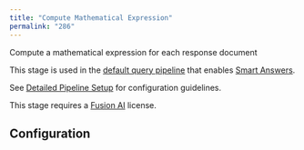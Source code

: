 ```yaml
---
title: "Compute Mathematical Expression"
permalink: "286"
---
```


Compute a mathematical expression for each response document

This stage is used in the [default query pipeline](/how-to/684/faq-solution-part-2) that enables [Smart Answers](/fusion-ai/4.2/461/smart-answers).

See [Detailed Pipeline Setup](/fusion-ai/4.2/509/smart-answers-detailed-pipeline-setup) for configuration guidelines.

This stage requires a [Fusion AI](/fusion-ai/4.2/428/fusion-ai) license.

## Configuration


<SchemaParamFields schema={schema}/>
